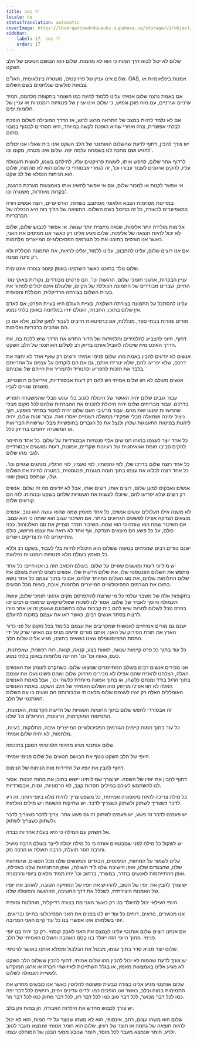 ```yaml
---
title: לה פאס
locale: he
statusTranslation: automatic
coverImage: https://lhvmrqwrcowdvduuaukz.supabase.co/storage/v1/object/public/strapi-uploads/small_cover-educacion-fundamental.webp-2d51a7828a2b1309555be27f7e2a61a0.webp
sidebar:
    label: 17. לה פאס
    order: 17
---
```

שלום לא יכול לבוא דרך המוח כי הוא לא מהמוח. שלום הוא הבושם הטעים של הלב השקט.

שלום אינו עניין של פרויקטים, משטרה בינלאומית, האו"ם. OAS, אמנות בינלאומיות או צבאות פולשים שנלחמים בשם השלום.

אם באמת נרצה שלום אמיתי עלינו ללמוד לחיות כמו השומר בתקופת מלחמה, תמיד ערניים ועירניים, עם מוח מוכן וגמיש, כי שלום אינו עניין של פנטזיות רומנטיות או עניין של חלומות יפים.

אם לא נלמד לחיות במצב של התראה מרגע לרגע, אז הדרך המובילה לשלום הופכת לבלתי אפשרית, צרה ואחרי שהיא הופכת לקשה במיוחד, היא תסתיים לבסוף במבוי סתום.

יש צורך להבין, דחוף לדעת שהשלום האותנטי של הלב השקט אינו בית שאליו אנו יכולים להגיע ושם מחכה לנו בשמחה עלמה יפה. שלום אינו מטרה, מקום וכו'.

לרדוף אחר שלום, לחפש אותו, לעשות פרויקטים עליו, להילחם בשמו, לעשות תעמולה עליו, להקים ארגונים לעבוד עבורו וכו', זה לגמרי אבסורדי כי שלום הוא לא מהמוח, שלום הוא הניחוח הנפלא של לב שקט.

אי אפשר לקנות או למכור שלום, וגם אי אפשר להשיג אותו באמצעות מערכת הרגעה, בקרות מיוחדות, משטרה וכו'.

במדינות מסוימות הצבא הלאומי מסתובב בשדות, הורס ערים, רוצח אנשים ויורה במאפיונרים לכאורה, כל זה כביכול בשם השלום. התוצאה של הליך כזה היא הכפלה של הברבריות.

אלימות מולידה יותר אלימות, שנאה מייצרת יותר שנאה. אי אפשר לכבוש שלום, שלום לא יכול להיות תוצאה של אלימות. שלום מגיע אלינו רק כאשר אנו ממיסים את האני, כאשר אנו הורסים בתוכנו את כל הגורמים הפסיכולוגיים המייצרים מלחמות.

אם אנו רוצים שלום, עלינו להתבונן, עלינו ללמוד, עלינו לראות, את התמונה הכוללת ולא רק פינה ממנה.

שלום נולד בתוכנו כאשר השתנינו באופן קיצוני בצורה אינטימית.

עניין הבקרות, ארגוני תומכי שלום, הרגעות וכו', הם פרטים מבודדים, נקודות באוקיינוס ​​החיים, שברים מבודדים של התמונה הכוללת של הקיום, שלעולם אינם יכולים לפתור את בעיית השלום בצורתה הרדיקלית, הכוללת והסופית.

עלינו להסתכל על התמונה בצורתה השלמה, בעיית העולם היא בעיית הפרט; אם לאדם אין שלום בתוכו, החברה, העולם יחיו במלחמה באופן בלתי נמנע.

מורים ומורות בבתי ספר, מכללות, אוניברסיטאות חייבים לעבוד למען שלום, אלא אם כן הם אוהבים ברבריות ואלימות.

דחוף, חיוני להצביע לתלמידים ותלמידות של הדור החדש את הדרך שיש ללכת בה, את הדרך האינטימית שיכולה להוביל אותנו בדיוק רב לשלום האותנטי של הלב השקט.

אנשים לא יודעים להבין באמת מהו שלום פנימי אמיתי ורוצים רק שאף אחד לא יחצה את דרכם, שלא יפריעו להם, שלא יטרידו אותם, גם אם הם לוקחים על עצמם על אחריותם בלבד את הזכות להפריע ולהטריד ולהמריר את חייהם של שכניהם.

אנשים מעולם לא חוו שלום אמיתי ויש להם רק דעות אבסורדיות, אידיאלים רומנטיים, מושגים שגויים לגביו.

עבור גנבים שלום יהיה האושר של היכולת לגנוב בלי עונש מבלי שהמשטרה תפריע בדרכם. עבור מבריחים שלום יהיה היכולת להכניס את ההברחות שלהם לכל מקום מבלי שהרשויות ימנעו זאת מהם. עבור מרעיבי העם שלום יהיה למכור במחיר מופקע, תוך ניצול ימינה ושמאלה מבלי שפקידי ממשלה רשמיים יאסרו זאת. עבור זונות שלום, יהיה ליהנות במיטות התענוגות שלהן ולנצל את כל הגברים בחופשיות מבלי שרשויות הבריאות או המשטרה יתערבו בחייהן כלל.

כל אחד יוצר לעצמו במוחו חמישים אלף פנטזיות אבסורדיות על שלום. כל אחד מתיימר להקים סביבו חומת אגואיסטית של רעיונות שקריים, אמונות, דעות ומושגים אבסורדיים לגבי מהו שלום.

כל אחד רוצה שלום בדרכו שלו, לפי גחמותיו, לפי טעמיו, לפי הרגליו, מנהגים שגויים וכו'. כל אחד רוצה לכלוא את עצמו בתוך חומה מגוננת, פנטסטית, במטרה לחיות את השלום שלו, שנתפס באופן שגוי.

אנשים נאבקים למען שלום, רוצים אותו, רוצים אותו, אבל לא יודעים מה זה שלום. אנשים רק רוצים שלא יפריעו להם, שיוכלו לעשות את השטויות שלהם בשקט ובנוחות. לזה הם קוראים שלום.

לא משנה אילו תעלולים עושים אנשים, כל אחד מאמין שמה שהוא עושה הוא טוב. אנשים מוצאים הצדקה אפילו לפשעים הגרועים ביותר. אם השיכור עצוב הוא שותה כי הוא עצוב. אם השיכור שמח הוא שותה כי הוא שמח. השיכור תמיד מצדיק את סם האלכוהול. ככה כולם, על כל פשע הם מוצאים הצדקה, אף אחד לא רואה את עצמו מרושע, כולם מתיימרים להיות צדיקים וישרים.

ישנם נוודים רבים שמניחים בטעות ששלום הוא היכולת לחיות בלי לעבוד, בשקט רב וללא כל מאמץ בעולם מלא פנטזיות רומנטיות נפלאות.

יש מיליוני דעות ומושגים שגויים על שלום. בעולם הכואב הזה בו אנו חיים: כל אחד מחפש את השלום הפנטסטי שלו, את שלום הדעות שלו. אנשים רוצים לראות בעולם את שלום החלומות שלהם, את סוג השלום המיוחד שלהם, אם כי בתוך עצמם כל אחד נושא בתוכו את הגורמים הפסיכולוגיים המייצרים מלחמות, איבה, בעיות מכל הסוגים.

בתקופות אלה של משבר עולמי כל מי שרוצה להתפרסם מקים ארגוני תומכי שלום, עושה תעמולה והופך לאביר של שלום. אסור לנו לשכוח שפוליטיקאים ערמומיים רבים זכו בפרס נובל לשלום למרות שיש להם בית קברות שלם בחשבונם ושאופן זה או אחר הורו לרצוח בסתר אנשים רבים, כאשר ראו את עצמם בסכנה להיעלם.

ישנם גם מורים אמיתיים לאנושות שמקריבים את עצמם בלימוד בכל מקום על פני כדור הארץ את תורת הפירוק של האני. אותם מורים יודעים מניסיונם האישי שרק על ידי המסת המפיסטופלס שאנו נושאים בתוכנו, מגיע אלינו שלום הלב.

כל עוד בתוך כל פרט קיימות שנאה, תאוות בצע, קנאה, קנאה, רוח רכשנית, שאפתנות, כעס, גאווה וכו' וכו' תהיינה מלחמות באופן בלתי נמנע.

אנו מכירים אנשים רבים בעולם המתיימרים שמצאו שלום. כשחקרנו לעומק את האנשים האלה, הצלחנו להוכיח שהם אפילו לא מכירים מרחוק שלום ושהם פשוט נעלו את עצמם בתוך הרגל בודד ומנחם כלשהו, ​​או בתוך אמונה מיוחדת כלשהי וכו', אבל באמת האנשים האלה לא חוו אפילו מרחוק מהו השלום האמיתי של הלב השקט. באמת האנשים האומללים האלה רק יצרו לעצמם שלום מלאכותי שבבורותם הם טועים בו עם השלום האותנטי של הלב.

זה אבסורדי לחפש שלום בתוך החומות השגויות של הדעות הקדומות, האמונות, התפיסות המוקדמות, הרצונות, ההרגלים וכו' שלנו.

כל עוד בתוך המוח קיימים הגורמים הפסיכולוגיים המייצרים איבה, מחלוקות, בעיות, מלחמות, לא יהיה שלום אמיתי.

שלום אותנטי מגיע מהיופי הלגיטימי המובן בחוכמה.

היופי של הלב השקט נוטף את הבושם הטעים של שלום פנימי אמיתי.

דחוף להבין את יופיו של הידידות ואת הניחוח של הנימוס.

דחוף להבין את יופיו של השפה. יש צורך שמילותינו יישאו בתוכן את מהות הכנות. אסור לנו להשתמש לעולם במילים חסרות קצב, לא הרמוניות, גסות, אבסורדיות.

כל מילה צריכה להיות סימפוניה אמיתית, כל משפט צריך להיות מלא ביופי רוחני. זה רע לדבר כשצריך לשתוק ולשתוק כשצריך לדבר. יש שתיקות פושעות ויש מילים נאלחות.

יש פעמים לדבר זה פשע, יש פעמים לשתוק זה גם פשע אחר. צריך לדבר כשצריך לדבר ולשתוק כשצריך לשתוק.

אל תשחק עם המילה כי היא בעלת אחריות כבדה.

יש לשקול כל מילה לפני שמבטאים אותה כי כל מילה יכולה לייצר בעולם הרבה מועיל והרבה חסר תועלת, הרבה תועלת או הרבה נזק.

עלינו לשמור על המחוות, הנימוסים, הבגדים והמעשים שלנו מכל הסוגים. שהמחוות שלנו, שהבגדים שלנו, אופן הישיבה שלנו ליד השולחן, אופן ההתנהגות שלנו באכילה, אופן ההתייחסות לאנשים בחדר, במשרד, ברחוב וכו' יהיו תמיד מלאים ביופי והרמוניה.

יש צורך להבין את יופיו של הטוב, להרגיש את יופיו של המוזיקה הטובה, לאהוב את יופיו של האמנות היצירתית, לשכלל את דרך החשיבה, ההרגשה והפעולה שלנו.

היופי העילאי יכול להיוולד בנו רק כאשר האני מת בצורה רדיקלית, מוחלטת וסופית.

אנו מכוערים, נוראים, דוחים כל עוד יש לנו בפנים את האני הפסיכולוגי בחיים ובריאים. יופי בשלמותו אינו אפשרי בנו כל עוד קיים האני המרובה.

אם אנחנו רוצים שלום אותנטי עלינו לצמצם את האני לאבק קוסמי. רק כך יהיה בנו יופי פנימי. מתוך היופי הזה ייוולד בנו קסם האהבה והשלום האמיתי של הלב.

שלום יוצר מביא סדר בתוך עצמו, מבטל את הבלבול וממלא אותנו באושר לגיטימי.

יש צורך לדעת שהמוח לא יכול להבין מהו שלום אמיתי. דחוף להבין ששלום הלב השקט לא מגיע אלינו באמצעות מאמץ, או בגלל השתייכות לאיזושהי חברה או ארגון המוקדש לעשיית תעמולה לשלום.

שלום אותנטי מגיע אלינו בצורה טבעית ופשוטה לחלוטין כאשר אנו כובשים מחדש את התמימות במוח ובלב, כאשר אנו הופכים כמו ילדים עדינים ויפים, רגישים לכל דבר יפה כמו לכל דבר מכוער, לכל דבר טוב כמו לכל דבר רע, לכל דבר מתוק כמו לכל דבר מר.

יש צורך לכבוש מחדש את הילדות האבודה, הן במוח והן בלב.

שלום הוא משהו עצום, רחב, אינסופי, הוא לא משהו שנוצר על ידי המוח, הוא לא יכול להיות תוצאה של גחמה או תוצר של רעיון. שלום הוא חומר אטומי שנמצא מעבר לטוב ולרע, חומר שנמצא מעבר לכל מוסר, חומר שנובע ממעי הבטן של המוחלט עצמו.


